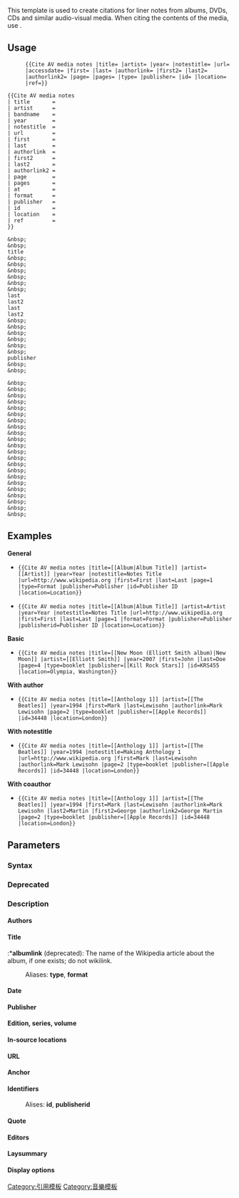 {{Documentation subpage}}
{{Citation Style documentation/cs1}}
This {{cs1}} template is used to create citations for liner notes from albums, DVDs, CDs and similar audio-visual media. When citing the contents of the media, use {{tl|Cite AV media}}.

==Usage==
{{csdoc|usage}}

{{csdoc|usage full}}
:<code><nowiki>{{Cite AV media notes |title= |artist= |year= |notestitle= |url= |accessdate= |first= |last= |authorlink= |first2= |last2= |authorlink2= |page= |pages= |type= |publisher= |id= |location= |ref=}}</nowiki></code>
{{end}}
{{csdoc|usage vertical}}
<pre style="margin:0px;">
{{Cite AV media notes
| title       =
| artist      =
| bandname    =
| year        =
| notestitle  =
| url         =
| first       =
| last        =
| authorlink  =
| first2      =
| last2       =
| authorlink2 =
| page        =
| pages       =
| at          =
| format      =
| publisher   =
| id          =
| location    =
| ref         =
}}
</pre>
{{csdoc|usage vertical mid}}
<pre style="margin:0px;">
&nbsp;
&nbsp;
title
&nbsp;
&nbsp;
&nbsp;
&nbsp;
&nbsp;
&nbsp;
last
last2
last
last2
&nbsp;
&nbsp;
&nbsp;
&nbsp;
&nbsp;
&nbsp;
publisher
&nbsp;
&nbsp;
</pre>
{{csdoc|usage vertical mid}}
<pre style="margin:0px;">
&nbsp;
&nbsp;
&nbsp;
&nbsp;
&nbsp;
&nbsp;
&nbsp;
&nbsp;
&nbsp;
&nbsp;
&nbsp;
&nbsp;
&nbsp;
&nbsp;
&nbsp;
&nbsp;
&nbsp;
&nbsp;
&nbsp;
&nbsp;
&nbsp;
&nbsp;
</pre>
{{csdoc|usage vertical end}}

==Examples==

'''General'''
*<code><nowiki>{{Cite AV media notes |title=[[Album|Album Title]] |artist=[[Artist]] |year=Year |notestitle=Notes Title |url=http://www.wikipedia.org |first=First |last=Last |page=1 |type=Format |publisher=Publisher |id=Publisher ID |location=Location}}</nowiki></code>
:{{Cite AV media notes |title=[[Album|Album Title]] |artist=[[Artist]] |year=Year |notestitle=Notes Title |url=http://www.wikipedia.org |first=First |last=Last |page=1 |type=Format |publisher=Publisher |id=Publisher ID |location=Location}}

*<code><nowiki>{{Cite AV media notes |title=[[Album|Album Title]] |artist=Artist |year=Year |notestitle=Notes Title |url=http://www.wikipedia.org |first=First |last=Last |page=1 |format=Format |publisher=Publisher |publisherid=Publisher ID |location=Location}}</nowiki></code>
:{{Cite AV media notes |title=[[Album|Album Title]] |artist=Artist |year=Year |notestitle=Notes Title |url=http://www.wikipedia.org |first=First |last=Last |page=1 |format=Format |publisher=Publisher |publisherid=Publisher ID |location=Location}}

'''Basic'''
*<code><nowiki>{{Cite AV media notes |title=[[New Moon (Elliott Smith album)|New Moon]] |artist=[[Elliott Smith]] |year=2007 |first=John |last=Doe |page=4 |type=booklet |publisher=[[Kill Rock Stars]] |id=KRS455 |location=Olympia, Washington}}</nowiki></code>
:{{Cite AV media notes |title=[[New Moon (Elliott Smith album)|New Moon]] |artist=[[Elliott Smith]] |year=2007 |notestitle= |url= |first= |last= |page=4 |type=booklet |publisher=[[Kill Rock Stars]] |id=KRS455 |location=Olympia, Washington}}

'''With author'''
*<code><nowiki>{{Cite AV media notes |title=[[Anthology 1]] |artist=[[The Beatles]] |year=1994 |first=Mark |last=Lewisohn |authorlink=Mark Lewisohn |page=2 |type=booklet |publisher=[[Apple Records]] |id=34448 |location=London}}</nowiki></code>
:{{Cite AV media notes |title=[[Anthology 1]] |artist=[[The Beatles]] |year=1994 |first=Mark |last=Lewisohn |authorlink=Mark Lewisohn |page=2 |type=booklet |publisher=[[Apple Records]] |id=34448 |location=London}}

'''With notestitle'''
*<code><nowiki>{{Cite AV media notes |title=[[Anthology 1]] |artist=[[The Beatles]] |year=1994 |notestitle=Making Anthology 1 |url=http://www.wikipedia.org |first=Mark |last=Lewisohn |authorlink=Mark Lewisohn |page=2 |type=booklet |publisher=[[Apple Records]] |id=34448 |location=London}}</nowiki></code>
:{{Cite AV media notes |title=[[Anthology 1]] |artist=[[The Beatles]] |year=1994 |notestitle=Making Anthology 1 |url=http://www.wikipedia.org |first=Mark |last=Lewisohn |authorlink=Mark Lewisohn |page=2 |type=booklet |publisher=[[Apple Records]] |id=34448 |location=London}}

'''With coauthor'''
*<code><nowiki>{{Cite AV media notes |title=[[Anthology 1]] |artist=[[The Beatles]] |year=1994 |first=Mark |last=Lewisohn |authorlink=Mark Lewisohn |last2=Martin |first2=George |authorlink2=George Martin |page=2 |type=booklet |publisher=[[Apple Records]] |id=34448 |location=London}}</nowiki></code>
:{{Cite AV media notes |title=[[Anthology 1]] |artist=[[The Beatles]] |year=1994 |first=Mark |last=Lewisohn |authorlink=Mark Lewisohn |last2=Martin |first2=George |authorlink2=George Martin |page=2 |type=booklet |publisher=[[Apple Records]] |id=34448 |location=London}}

==Parameters==
===Syntax===
{{csdoc|syntax}}

{{csdoc|coins}}

{{csdoc|sep_period}}

===Deprecated===
{{csdoc|deprecated}}

===Description===
====Authors====
{{csdoc|author|coauthors=yes}}
{{csdoc|album_artist}}

====Title====
{{csdoc|title|title_format=italics}}
:*'''albumlink''' (deprecated): The name of the Wikipedia article about the album, if one exists; do not wikilink.
{{csdoc|notestitle}}
{{csdoc|type|type_default=Album notes}}
:Aliases: '''type''', '''format'''
{{csdoc|language}}

====Date====
{{csdoc|date}}

====Publisher====
{{csdoc|publisher}}

====Edition, series, volume====
{{csdoc|edition}}
{{csdoc|series}}
{{csdoc|volume}}

====In-source locations====
{{csdoc|pages}}

====URL====
{{csdoc|url}}

====Anchor====
{{csdoc|ref}}

====Identifiers====
{{csdoc|id1}}
:Alises: '''id''', '''publisherid'''
{{csdoc|id2}}

====Quote====
{{csdoc|quote}}

====Editors====
{{csdoc|editor}}

====Laysummary====
{{csdoc|lay}}

====Display options====
{{csdoc|display}}

{{Citation Style 1}}
{{Wikipedia referencing}}
{{UF-COinS}}
<includeonly>
[[Category:引用模板]]
[[Category:音樂模板]]
</includeonly>